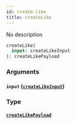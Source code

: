 ```yaml
---
id: create-like
title: createLike
---
```


No description

```graphql
createLike(
  input: createLikeInput
): createLikePayload

```

### Arguments

#### `input` ([`createLikeInput`](/v1/inputs/create-like-input))

### Type

#### [`createLikePayload`](/v1/objects/create-like-payload)
